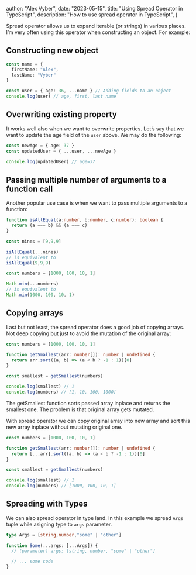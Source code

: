 
  author: "Alex Vyber",
  date: "2023-05-15",
  title: "Using Spread Operator in TypeScript",
  description: "How to use spread operator in TypeScript",
}


Spread operator allows us to expand iterable (or strings) in various places. I’m very often using
this operator when constructing an object. For example:

## Constructing new object

```TypeScript
const name = {
  firstName: "Alex",
  lastName: "Vyber"
}

const user = { age: 36, ...name } // Adding fields to an object
console.log(user) // age, first, last name
```

## Overwriting existing property

It works well also when we want to overwrite properties. Let’s say that we want to update the age
field of the `user` above. We may do the following:

```TypeScript
const newAge = { age: 37 }
const updatedUser = { ...user, ...newAge }

console.log(updatedUser) // age=37
```

## Passing multiple number of arguments to a function call

Another popular use case is when we want to pass multiple arguments to a function:

```TypeScript
function isAllEqual(a:number, b:number, c:number): boolean {
  return (a === b) && (a === c)
}

const nines = [9,9,9]

isAllEqual(...nines)
// is equivalent to
isAllEqual(9,9,9)

const numbers = [1000, 100, 10, 1]

Math.min(...numbers)
// is equivalent to
Math.min(1000, 100, 10, 1)
```

## Copying arrays

Last but not least, the spread operator does a good job of copying arrays. Not deep copying but just
to avoid the mutation of the original array:

```TypeScript
const numbers = [1000, 100, 10, 1]

function getSmallest(arr: number[]): number | undefined {
  return arr.sort((a, b) => (a < b ? -1 : 1))[0]
}

const smallest = getSmallest(numbers)

console.log(smallest) // 1
console.log(numbers) // [1, 10, 100, 1000]
```

The getSmallest function sorts passed array inplace and returns the smallest one. The problem is
that original array gets mutated.

With spread operator we can copy original array into new array and sort this new array inplace
without mutating original one.

```TypeScript
const numbers = [1000, 100, 10, 1]

function getSmallest(arr: number[]): number | undefined {
  return [...arr].sort((a, b) => (a < b ? -1 : 1))[0]
}

const smallest = getSmallest(numbers)

console.log(smallest) // 1
console.log(numbers) // [1000, 100, 10, 1]
```

## Spreading with Types

We can also spread operator in type land. In this example we spread `Args` tuple while asigning type
to `args` parameter.

```TypeScript
type Args = [string,number,"some" | "other"]

function Some(...args: [...Args]) {
  // (parameter) args: [string, number, "some" | "other"]

  // ... some code
}
```
